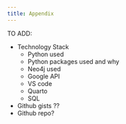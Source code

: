```yaml
--- 
title: Appendix
---
```


TO ADD: 

* Technology Stack
  * Python used
  * Python packages used and why
  * Neo4j used
  * Google API
  * VS code
  * Quarto
  * SQL


* Github gists ??
* Github repo?
